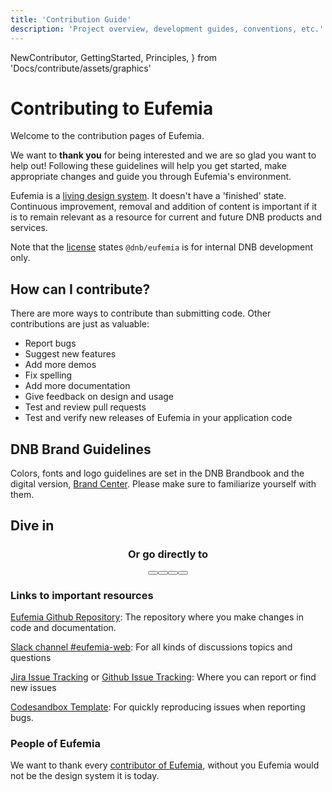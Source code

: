```yaml
---
title: 'Contribution Guide'
description: 'Project overview, development guides, conventions, etc.'
---
```


  NewContributor,
  GettingStarted,
  Principles,
} from 'Docs/contribute/assets/graphics'

# Contributing to Eufemia

Welcome to the contribution pages of Eufemia.

We want to **thank you** for being interested and we are so glad you want to help out! Following these guidelines will help you get started, make appropriate changes and guide you through Eufemia's environment.

Eufemia is a [living design system](/design-system/about/living-system). It doesn't have a 'finished' state. Continuous improvement, removal and addition of content is important if it is to remain relevant as a resource for current and future DNB products and services.

Note that the [license](/license) states `@dnb/eufemia` is for internal DNB development only.

## How can I contribute?

There are more ways to contribute than submitting code. Other contributions are just as valuable:

- Report bugs
- Suggest new features
- Add more demos
- Fix spelling
- Add more documentation
- Give feedback on design and usage
- Test and review pull requests
- Test and verify new releases of Eufemia in your application code

## DNB Brand Guidelines

Colors, fonts and logo guidelines are set in the DNB Brandbook and the digital version, [Brand Center](https://bc.dnb.no/). Please make sure to familiarize yourself with them.

## Dive in

<div
  align="center"
  className="dnb-section dnb-section--spacing dnb-section--mint-green"
>
  <div style={{ display: 'flex', flexWrap: 'wrap', marginBottom: '1rem' }}>
    <Card
      url="/contribute/rules"
      about="Code of conduct and Development principles"
      title="Ground rules"
      icon={Principles}
    />
    <Card
      url="/contribute/first-contribution"
      about="Your first contribution, Pull Requests and Technical information "
      title="New contributor"
      icon={NewContributor}
    />
    <Card
      url="/contribute/getting-started"
      about="Set up environment, Make changes and Run tests "
      title="Getting started"
      icon={GettingStarted}
    />
  </div>
  <h3>Or go directly to</h3>
  <div
    style={{
      display: 'flex',
      flexWrap: 'wrap',
      gap: '1rem',
      justifyContent: 'center',
    }}
  >
    <Button
      href="/contribute/style-guides"
      size="large"
      variant="secondary"
      text="Style guides"
      icon="chevron_right"
      right
      top
    />
    <Button
      href="/contribute/deploy"
      size="large"
      variant="secondary"
      text="Deployment"
      icon="chevron_right"
      right
      top
    />
    <Button
      href="/contribute/faq"
      size="large"
      variant="secondary"
      text="FAQ"
      icon="chevron_right"
      right
      top
    />
    <Button
      href="/contribute/contact"
      size="large"
      variant="secondary"
      text="Contact"
      icon="chevron_right"
      top
    />
  </div>
</div>

### Links to important resources

[Eufemia Github Repository](https://github.com/dnbexperience/eufemia): The repository where you make changes in code and documentation.

[Slack channel #eufemia-web](https://dnb-it.slack.com/archives/CMXABCHEY): For all kinds of discussions topics and questions

[Jira Issue Tracking](https://jira.tech.dnb.no/projects/EDS/summary) or [Github Issue Tracking](https://github.com/dnbexperience/eufemia/issues): Where you can report or find new issues

[Codesandbox Template](https://eufemia.dnb.no/issue/): For quickly reproducing issues when reporting bugs.

### People of Eufemia

We want to thank every [contributor of Eufemia](/design-system/about#please-contribute), without you Eufemia would not be the design system it is today.
